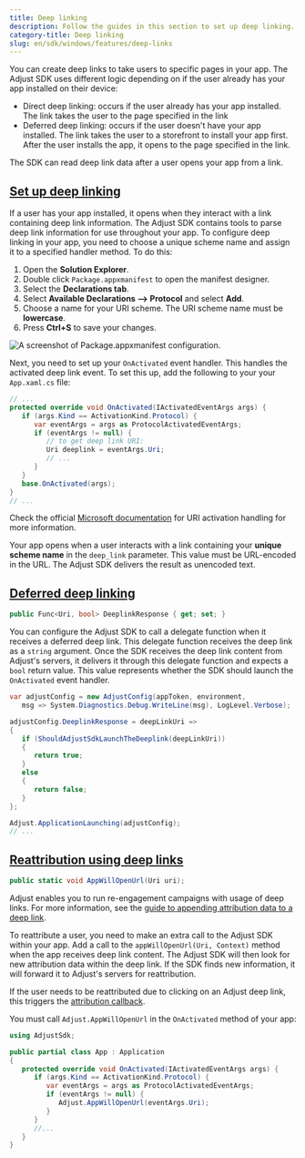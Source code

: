 ```yaml
---
title: Deep linking
description: Follow the guides in this section to set up deep linking.
category-title: Deep linking
slug: en/sdk/windows/features/deep-links
---
```


You can create deep links to take users to specific pages in your app. The Adjust SDK uses different logic depending on if the user already has your app installed on their device:

-  Direct deep linking: occurs if the user already has your app installed. The link takes the user to the page specified in the link
-  Deferred deep linking: occurs if the user doesn't have your app installed. The link takes the user to a storefront to install your app first. After the user installs the app, it opens to the page specified in the link.

The SDK can read deep link data after a user opens your app from a link.

## [Set up deep linking](set-up-deep-linking)

If a user has your app installed, it opens when they interact with a link containing deep link information. The Adjust SDK contains tools to parse deep link information for use throughout your app. To configure deep linking in your app, you need to choose a unique scheme name and assign it to a specified handler method. To do this:

1. Open the **Solution Explorer**.
2. Double click `Package.appxmanifest` to open the manifest designer.
3. Select the **Declarations tab**.
4. Select **Available Declarations --> Protocol** and select **Add**.
5. Choose a name for your URI scheme. The URI scheme name must be **lowercase**.
6. Press **Ctrl+S** to save your changes.

![A screenshot of Package.appxmanifest configuration.](@images/windows/deep-links/1-configuration.png)

Next, you need to set up your `OnActivated` event handler. This handles the activated deep link event. To set this up, add the following to your your `App.xaml.cs` file:

```cs title="App.xaml.cs"
// ...
protected override void OnActivated(IActivatedEventArgs args) {
   if (args.Kind == ActivationKind.Protocol) {
      var eventArgs = args as ProtocolActivatedEventArgs;
      if (eventArgs != null) {
         // to get deep link URI:
         Uri deeplink = eventArgs.Uri;
         // ...
      }
   }
   base.OnActivated(args);
}
// ...
```

<Callout type="seealso">

Check the official [Microsoft documentation](https://learn.microsoft.com/en-us/windows/uwp/launch-resume/handle-uri-activation) for URI activation handling for more information.

</Callout>

Your app opens when a user interacts with a link containing your **unique scheme name** in the `deep_link` parameter. This value must be URL-encoded in the URL. The Adjust SDK delivers the result as unencoded text.

## [Deferred deep linking](deferred-deep-linking)

```cs title="Property declaration"
public Func<Uri, bool> DeeplinkResponse { get; set; }
```

You can configure the Adjust SDK to call a delegate function when it receives a deferred deep link. This delegate function receives the deep link as a `string` argument. Once the SDK receives the deep link content from Adjust's servers, it delivers it through this delegate function and expects a `bool` return value. This value represents whether the SDK should launch the `OnActivated` event handler.

```cs {4-14}
var adjustConfig = new AdjustConfig(appToken, environment,
   msg => System.Diagnostics.Debug.WriteLine(msg), LogLevel.Verbose);

adjustConfig.DeeplinkResponse = deepLinkUri =>
{
   if (ShouldAdjustSdkLaunchTheDeeplink(deepLinkUri))
   {
      return true;
   }
   else
   {
      return false;
   }
};

Adjust.ApplicationLaunching(adjustConfig);
// ...
```

## [Reattribution using deep links](reattribution-using-deep-links)

```cs title="Method signature"
public static void AppWillOpenUrl(Uri uri);
```

<Callout type="seealso">

Adjust enables you to run re-engagement campaigns with usage of deep links. For more information, see the [guide to appending attribution data to a deep link](https://help.adjust.com/en/article/manage-reattributions#track-reattributions-via-deep-link-clicks).

</Callout>

To reattribute a user, you need to make an extra call to the Adjust SDK within your app. Add a call to the `appWillOpenUrl(Uri, Context)` method when the app receives deep link content. The Adjust SDK will then look for new attribution data within the deep link. If the SDK finds new information, it will forward it to Adjust's servers for reattribution.

If the user needs to be reattributed due to clicking on an Adjust deep link, this triggers the [attribution callback](/en/sdk/windows/features/attribution).

You must call `Adjust.AppWillOpenUrl` in the `OnActivated` method of your app:

```cs {8-10}
using AdjustSdk;

public partial class App : Application
{
   protected override void OnActivated(IActivatedEventArgs args) {
      if (args.Kind == ActivationKind.Protocol) {
         var eventArgs = args as ProtocolActivatedEventArgs;
         if (eventArgs != null) {
            Adjust.AppWillOpenUrl(eventArgs.Uri);
         }
      }
      //...
   }
}
```
